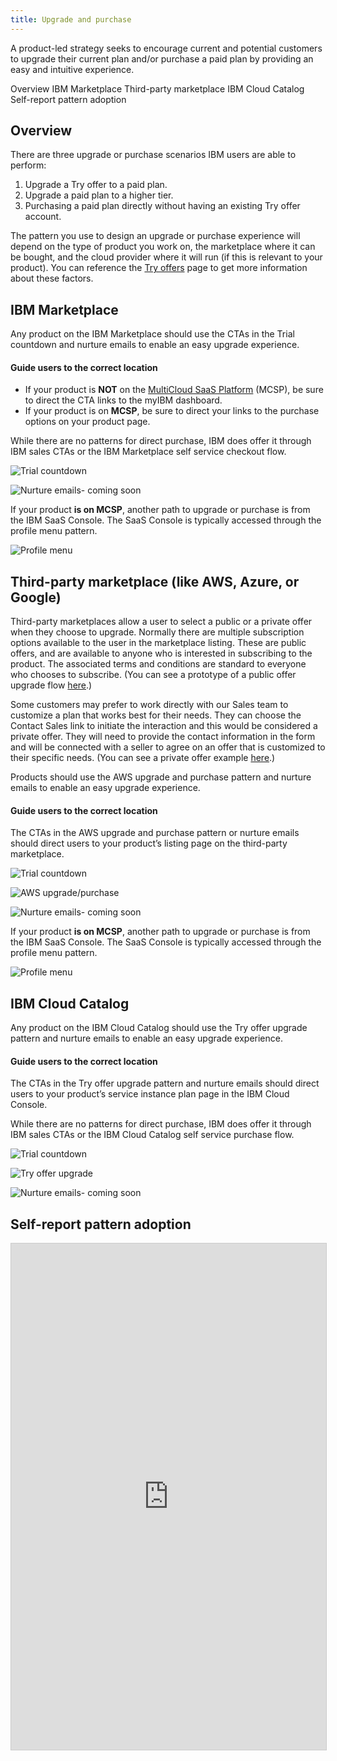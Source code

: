 ```yaml
---
title: Upgrade and purchase
---
```



<PageDescription>

A product-led strategy seeks to encourage current and potential customers to upgrade their current plan and/or purchase a paid plan by providing an easy and intuitive experience.

</PageDescription>

<AnchorLinks>
<AnchorLink>Overview</AnchorLink>
<AnchorLink>IBM Marketplace</AnchorLink>
<AnchorLink>Third-party marketplace</AnchorLink>
<AnchorLink>IBM Cloud Catalog</AnchorLink>
<AnchorLink> Self-report pattern adoption </AnchorLink>
</AnchorLinks>

## Overview

There are three upgrade or purchase scenarios IBM users are able to perform:

1. Upgrade a Try offer to a paid plan.
2. Upgrade a paid plan to a higher tier.
3. Purchasing a paid plan directly without having an existing Try offer account.

The pattern you use to design an upgrade or purchase experience will depend on the type of product you work on, the marketplace where it can be bought, and the cloud provider where it will run (if this is relevant to your product). You can reference the [Try offers](/try-offers/overview) page to get more information about these factors.

## IBM Marketplace

Any product on the IBM Marketplace should use the CTAs in the Trial countdown and nurture emails to enable an easy upgrade experience. 

#### Guide users to the correct location
- If your product is **NOT** on the [MultiCloud SaaS Platform](https://w3.ibm.com/w3publisher/multicloud-saas-platform) (MCSP), be sure to direct the CTA links to the myIBM dashboard. 
- If your product is on **MCSP**, be sure to direct your links to the purchase options on your product page.

While there are no patterns for direct purchase, IBM does offer it through IBM sales CTAs or the IBM Marketplace self service checkout flow.


<Row className="image-card-group">

<Column colMd={3} colLg={3} noGutterSm>

<ImageCard
sub-title="Trial countdown" 
sub-titleColor="dark" 
hoverColor="dark"
href="/patterns/trial-countdown/usage">

![Trial countdown](/images/overview/trial-countdown.png)

</ImageCard>

</Column>

<Column colMd={3} colLg={3} noGutterSm>

<ImageCard disabled aspectRatio="1:1" subTitle="Nurture emails- coming soon">

![Nurture emails- coming soon](/images/overview/emails-thumbnail.png)
</ImageCard>

</Column>

</Row>

If your product **is on MCSP**, another path to upgrade or purchase is from the IBM SaaS Console. The SaaS Console is typically accessed through the profile menu pattern. 

<Row>

<Column colMd={3} colLg={3} noGutterSm>

<ImageCard
sub-title="Profile menu" 
sub-titleColor="dark" 
hoverColor="dark"
href="/patterns/profile-menu/usage">

![Profile menu](/images/overview/profile-menu.png)

</ImageCard>

</Column>

</Row>


## Third-party marketplace (like AWS, Azure, or Google)

Third-party marketplaces allow a user to select a public or a private offer when they choose to  upgrade. Normally there are multiple subscription options available to the user in the marketplace listing. These are public offers, and are available to anyone who is interested in subscribing to the product. The associated terms and conditions are standard to everyone who chooses to subscribe. (You can see a prototype of a public offer upgrade flow [here](https://www.figma.com/proto/AdslrSd7PwrntFZehRcTjb/SaaS-for-Hyperscalers-Design-Templates?node-id=232%3A360856&scaling=min-zoom&page-id=163%3A351403&starting-point-node-id=232%3A360856&show-proto-sidebar=1).)

Some customers may prefer to work directly with our Sales team to customize a plan that works best for their needs. They can choose the Contact Sales link to initiate the interaction and this would be considered a private offer. They will need to provide the contact information in the form and will be connected with a seller to agree on an offer that is customized to their specific needs. (You can see a private offer example [here](https://pages.github.ibm.com/cdai-design/pal/saas-for-hyperscalers/user-scenarios/private-offer#private-offer).)

Products should use the AWS upgrade and purchase pattern and nurture emails to enable an easy upgrade experience. 

#### Guide users to the correct location 
The CTAs in the AWS upgrade and purchase pattern or nurture emails should direct users to your product’s listing page on the third-party marketplace.

<Row className="image-card-group">

<Column colMd={3} colLg={3} noGutterSm>

<ImageCard
sub-title="Trial countdown" 
sub-titleColor="dark" 
hoverColor="dark"
href="/patterns/trial-countdown/usage">

![Trial countdown](/images/overview/trial-countdown.png)

</ImageCard>

</Column>

</Row>

<Row className="image-card-group">

<Column colMd={3} colLg={3} noGutterSm>

<ImageCard
sub-title="AWS upgrade and purchase" 
sub-titleColor="dark" 
hoverColor="dark"
href="/patterns/upgrade-purchase/aws-upgrade-purchase">

![AWS upgrade/purchase](/images/overview/aws-upgrade.png)

</ImageCard>

</Column>

<Column colMd={3} colLg={3} noGutterSm>

<ImageCard disabled aspectRatio="1:1" subTitle="Nurture emails- coming soon">

![Nurture emails- coming soon](/images/overview/emails-thumbnail.png)

</ImageCard>

</Column>
</Row>

If your product **is on MCSP**, another path to upgrade or purchase is from the IBM SaaS Console. The SaaS Console is typically accessed through the profile menu pattern. 

<Row>

<Column colMd={3} colLg={3} noGutterSm>

<ImageCard
sub-title="Profile menu" 
sub-titleColor="dark" 
hoverColor="dark"
href="/patterns/profile-menu/usage">

![Profile menu](/images/overview/profile-menu.png)

</ImageCard>

</Column>

</Row>

## IBM Cloud Catalog

Any product on the IBM Cloud Catalog should use the Try offer upgrade pattern and nurture emails to enable an easy upgrade experience. 

#### Guide users to the correct location 
The CTAs in the Try offer upgrade pattern and nurture emails should direct users to your product’s service instance plan page in the IBM Cloud Console.

While there are no patterns for direct purchase, IBM does offer it through IBM sales CTAs or the IBM Cloud Catalog self service purchase flow.

<Row className="image-card-group">

<Column colMd={3} colLg={3} noGutterSm>

<ImageCard
sub-title="Trial countdown" 
sub-titleColor="dark" 
hoverColor="dark"
href="/patterns/trial-countdown/usage">

![Trial countdown](/images/overview/trial-countdown.png)

</ImageCard>

</Column>

</Row>

<Row className="image-card-group">

<Column colMd={3} colLg={3} noGutterSm>

<ImageCard
sub-title="Try offer upgrade" 
sub-titleColor="dark" 
hoverColor="dark"
href="/patterns/upgrade-purchase/try-offer-upgrade">

![Try offer upgrade](/images/overview/in-product-upgrade.png)

</ImageCard>

</Column>

<Column colMd={3} colLg={3} noGutterSm>

<ImageCard disabled aspectRatio="1:1" subTitle="Nurture emails-coming soon">

![Nurture emails- coming soon](/images/overview/emails-thumbnail.png)

</ImageCard>

</Column>

</Row>

## Self-report pattern adoption
<iframe class="airtable-embed" src="https://airtable.com/embed/appvxykrpLizynCkz/pagUYQRHIOFo4FfyA/form" frameborder="0" onmousewheel="" width="100%" height="810" style="background: transparent; border: 1px solid #ccc;"></iframe>
